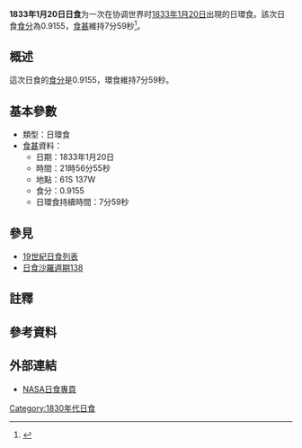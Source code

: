 {{Infobox Solar eclipse
| Year        = 1833
| Month       = 1
| Day         = 20
| Type        = 日環食
| Image       = SE1833Jan20A.gif
| Image size  = 200px
| Image intro = 1833年1月20日日環食路徑圖
  <!--   日食資料   -->
| Gamma       = -0.6530
| Mag         = 0.9155
| Saros       = [[日食沙羅週期138|138]]
| Saros total = 
| Saros seq   = 
  <!--     食甚     -->
| Duration    = 7分59秒
| Location    = 
| Coords      = 
| Width       = 426公里
  <!--   開始時間   -->
| Partial     = 
| Start type  = 
| Centre      = 
| Greatest    = 21:56:55
  <!--     倒數     -->
| hour        = 21
| minute      = 56
| second      = 55
| Duration_s  = 
}}
'''1833年1月20日日食'''为一次在协调世界时[[1833年|1833年]][[1月20日|1月20日]]出現的日環食。該次日食[[食分|食分]]為0.9155，[[食甚|食甚]]維持7分59秒<ref name="nasa_catalog_list">{{cite web |url=http://eclipse.gsfc.nasa.gov/SEcat5/SE1801-1900.html |title=Catalog of Solar Eclipses: 1801 to 1900 |language=en |publisher=[[NASA|NASA]] |accessdate=2009-07-26 |archiveurl=https://web.archive.org/web/20150112204733/http://eclipse.gsfc.nasa.gov/SEcat5/SE1801-1900.html |archivedate=2015-01-12 |deadurl=no }}</ref>。

== 概述 ==
這次日食的[[食分|食分]]是0.9155，環食維持7分59秒。

== 基本參數 ==
{{NoteUTC}}
* 類型：日環食
*[[食甚|食甚]]資料：
** 日期：1833年1月20日
** 時間：21時56分55秒 
** 地點：61S 137W
** 食分：0.9155
** 日環食持續時間：7分59秒

== 參見 ==
{{日食主題}}
* [[19世紀日食列表|19世紀日食列表]]
* [[日食沙羅週期138|日食沙羅週期138]]

== 註釋 ==
{{NoteFoot}}

== 參考資料 ==
{{reflist}}

== 外部連結 ==
* [http://eclipse.gsfc.nasa.gov/solar.html NASA日食專頁]{{Wayback|url=http://eclipse.gsfc.nasa.gov/solar.html |date=20190108200537 }}{{en icon}}

{{日食}}

[[Category:1830年代日食|Category:1830年代日食]]

{{Eclipse-stub}}
